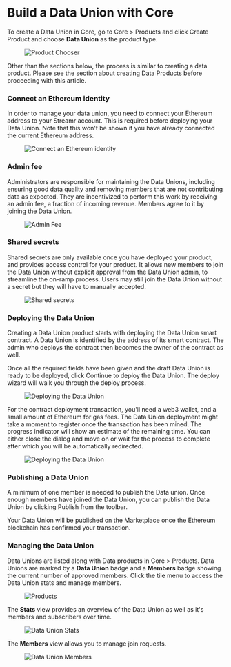 


# Build a Data Union with Core

To create a Data Union in Core, go to Core > Products and click <span className={docsStyles.streamrHighlight}>Create Product</span> and choose **Data Union** as the product type.

<figure>
    <picture>
      <img
        src={ProductChooser}
        alt="Product Chooser"
      />
    </picture>
</figure>

Other than the sections below, the process is similar to creating a data product. Please see the section about <Link to={links.docs.products.introToProducts}>creating Data Products</Link> before proceeding with this article.

### Connect an Ethereum identity

In order to manage your data union, you need to connect your Ethereum address to your Streamr account. This is required before deploying your Data Union. Note that this won't be shown if you have already connected the current Ethereum address.

<figure>
    <picture>
      <img
        src={ConnectEth}
        alt="Connect an Ethereum identity"
      />
    </picture>
</figure>

### Admin fee

Administrators are responsible for maintaining the Data Unions, including ensuring good data quality and removing members that are not contributing data as expected. They are incentivized to perform this work by receiving an admin fee, a fraction of incoming revenue. Members agree to it by joining the Data Union.

<figure>
    <picture>
      <img
        src={AdminFee}
        alt="Admin Fee"
      />
    </picture>
</figure>

### Shared secrets

Shared secrets are only available once you have deployed your product, and provides access control for your product. It allows new members to join the Data Union without explicit approval from the Data Union admin, to streamline the on-ramp process. Users may still join the Data Union without a secret but they will have to manually accepted.

<figure>
    <picture>
      <img
        src={SharedSecrets}
        alt="Shared secrets"
      />
    </picture>
</figure>

### Deploying the Data Union

Creating a Data Union product starts with deploying the Data Union smart contract. A Data Union is identified by the address of its smart contract. The admin who deploys the contract then becomes the owner of the contract as well.

Once all the required fields have been given and the draft Data Union is ready to be deployed, click <span className={docsStyles.streamrHighlight}>Continue</span> to deploy the Data Union. The deploy wizard will walk you through the deploy process.

<figure>
    <picture>
      <img
        src={Deploy01}
        alt="Deploying the Data Union"
      />
    </picture>
</figure>

For the contract deployment transaction, you'll need a web3 wallet, and a small amount of Ethereum for gas fees. The Data Union deployment might take a moment to register once the transaction has been mined. The progress indicator will show an estimate of the remaining time. You can either close the dialog and move on or wait for the process to complete after which you will be automatically redirected.

<figure>
    <picture>
      <img
        src={Deploy05}
        alt="Deploying the Data Union"
      />
    </picture>
</figure>

### Publishing a Data Union

A minimum of one member is needed to publish the Data union. Once enough members have joined the Data Union, you can publish the Data Union by clicking <span className={docsStyles.streamrHighlight}>Publish</span> from the toolbar.

Your Data Union will be published on the Marketplace once the Ethereum blockchain has confirmed your transaction.

### Managing the Data Union

Data Unions are listed along with Data products in Core > Products. Data Unions are marked by a **Data Union** badge and a **Members** badge showing the current number of approved members. Click the tile menu to access the Data Union stats and manage members.

<figure>
    <picture>
      <img
        src={ProductList}
        alt="Products"
      />
    </picture>
</figure>

The **Stats** view provides an overview of the Data Union as well as it's members and subscribers over time.

<figure>
    <picture>
      <img
        src={Stats}
        alt="Data Union Stats"
      />
    </picture>
</figure>

The **Members** view allows you to manage join requests.

<figure>
    <picture>
      <img
        src={Members}
        alt="Data Union Members"
      />
    </picture>
</figure>
